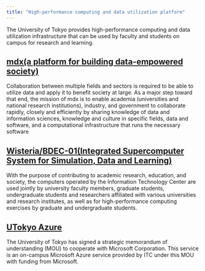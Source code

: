 ```yaml
---
title: "High-performance computing and data utilization platform"
---
```


 The University of Tokyo provides high-performance computing and data utilization infrastructure that can be used by faculty and students on campus for research and learning.

## [mdx(a platform for building data-empowered society)](https://mdx.jp/en/)
 Collaboration between multiple fields and sectors is required to be able to utilize data and apply it to benefit society at large. As a major step toward that end, the mission of mdx is to enable academia (universities and national research institutions), industry, and government to collaborate rapidly, closely and efficiently by sharing knowledge of data and information sciences, knowledge and culture in specific fields, data and software, and a computational infrastructure that runs the necessary software
## [Wisteria/BDEC-01(Integrated Supercomputer System for Simulation, Data and Learning)](https://www.cc.u-tokyo.ac.jp/en/supercomputer/wisteria/service/)
 With the purpose of contributing to academic research, education, and society, the computers operated by the Information Technology Center are used jointly by university faculty members, graduate students, undergraduate students and researchers affiliated with various universities and research institutes, as well as for high-performance computing exercises by graduate and undergraduate students.
## [UTokyo Azure](utokyo_azure)
 The University of Tokyo has signed a strategic memorandum of understanding (MOU) to cooperate with Microsoft Corporation. This service is an on-campus Microsoft Azure service provided by ITC under this MOU with funding from Microsoft.
